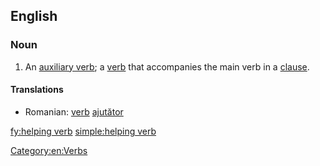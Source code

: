 ==English==

===Noun===
{{en-noun|sg=[[helping]] [[verb]]}}

# {{linguistics}} An [[auxiliary verb]]; a [[verb]] that accompanies the main verb in a [[clause]].

====Translations====
* Romanian: [[verb]] [[ajutător]] {{n}} 

[[Category:en:Verbs]]

[[fy:helping verb]]
[[simple:helping verb]]
